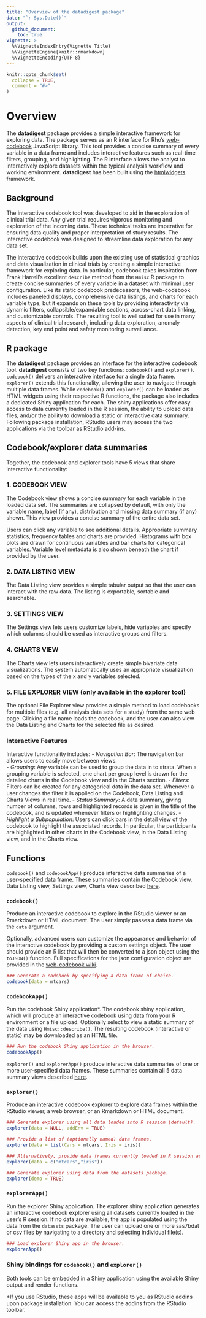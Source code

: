 ---
title: "Overview of the datadigest package"
date: "`r Sys.Date()`"
output:
  github_document:
    toc: true 
vignette: >
  %\VignetteIndexEntry{Vignette Title}
  %\VignetteEngine{knitr::rmarkdown}
  %\VignetteEncoding{UTF-8}
---

```{r setup, include = FALSE}
knitr::opts_chunk$set(
  collapse = TRUE,
  comment = "#>"
)
```

# Overview

The **datadigest** package provides a simple interactive framework for exploring data.  The package serves as an R interface for Rho's [web-codebook](https://github.com/RhoInc/web-codebook) JavaScript library. This tool provides a concise summary of every variable in a data frame and includes interactive features such as real-time filters, grouping, and highlighting. The R interface allows the analyst to interactively explore datasets within the typical analysis workflow and working environment.  **datadigest** has been built using the [htmlwidgets](htmlwidgets.org) framework.

## Background

The interactive codebook tool was developed to aid in the exploration of clinical trial data.  Any given trial requires vigorous monitoring and exploration of the incoming data.  These technical tasks are imperative for ensuring data quality and proper interpretation of study results. The interactive codebook was designed to streamline data exploration for any data set.

The interactive codebook builds upon the existing use of statistical graphics and data visualization in clinical trials by creating a simple interactive framework for exploring data.  In particular, codebook takes inspiration from Frank Harrell's excellent `describe` method from the ```Hmisc``` R package to create concise summaries of every variable in a dataset with minimal user configuration.  Like its static codebook predecessors, the web-codebook includes paneled displays, comprehensive data listings, and charts for each variable type, but it expands on these tools by providing interactivity via dynamic filters, collapsible/expandable sections, across-chart data linking, and customizable controls. The resulting tool is well suited for use in many aspects of clinical trial research, including data exploration, anomaly detection, key end point and safety monitoring surveillance.

## R package
The **datadigest** package provides an interface for the interactive codebook tool.  **datadigest** consists of two key functions: ```codebook()``` and ```explorer()```.  ```codebook()``` delivers an interactive interface for a single data frame. ```explorer()``` extends this functionality, allowing the user to navigate through multiple data frames. While ```codebook()``` and ```explorer()``` can be loaded as HTML widgets using their respective R functions, the package also includes a dedicated Shiny application for each. The shiny applications offer easy access to data currently loaded in the R session, the ability to upload data files, and/or the ability to download a static or interactive data summary. Following package installation, RStudio users may access the two applications via the toolbar as RStudio add-ins.

## Codebook/explorer data summaries
Together, the codebook and explorer tools have 5 views that share interactive functionality:

### 1. CODEBOOK VIEW
The Codebook view shows a concise summary for each variable in the loaded data set. The summaries are
collapsed by default, with only the variable name, label (if any), distribution and missing data summary (if any) shown.
This view provides a concise summary of the entire data set. 

Users can click any variable to see additional details. Appropriate summary statistics, frequency tables and charts are
provided. Histograms with box plots are drawn for continuous variables and bar charts for
categorical variables. Variable level metadata is also shown beneath the chart if provided by the user.

### 2. DATA LISTING VIEW
The Data Listing view provides a simple tabular output so that the user can interact with the raw data. The listing is
exportable, sortable and searchable.  

### 3. SETTINGS VIEW
The Settings view lets users customize labels, hide variables and specify which columns should be used as
interactive groups and filters. 

### 4. CHARTS VIEW
The Charts view lets users interactively create simple bivariate data visualizations. The system automatically uses an
appropriate visualization based on the types of the x and y variables selected.

### 5. FILE EXPLORER VIEW (only available in the explorer tool)
The optional File Explorer view provides a simple method to load codebooks for multiple files (e.g. all analysis data
sets for a study) from the same web page. Clicking a file name loads the codebook, and the user can also view the
Data Listing and Charts for the selected file as desired.

### Interactive Features
Interactive functionality includes:
  - *Navigation Bar*: The navigation bar allows users to easily move between views.  
  - *Grouping*: Any variable can be used to group the data in to strata. When a grouping variable is selected,
one chart per group level is drawn for the detailed charts in the Codebook view and in the Charts section.
  - *Filters*: Filters can be created for any categorical data in the data set. Whenever a user changes the filter it
is applied on the Codebook, Data Listing and Charts Views in real time. 
  - *Status Summary*: A data summary, giving number of columns, rows and highlighted records is given in the
title of the codebook, and is updated whenever filters or highlighting changes.
  - *Highlight a Subpopulation*: Users can click bars in the detail view of the codebook to highlight the
associated records. In particular, the participants are highlighted in other charts in the Codebook view, in the
Data Listing view, and in the Charts view.  


## Functions

```codebook()``` and ```codebookApp()``` produce interactive data summaries of a user-specified data frame.  These summaries contain the Codebook view, Data Listing view, Settings view, Charts view described [here](https://github.com/RhoInc/codebook/wiki/Codebook-Data-Summaries).

### ```codebook()```

Produce an interactive codebook to explore in the RStudio viewer or an Rmarkdown or HTML document.  The user simply passes a data frame via the ```data``` argument.

Optionally, advanced users can customize the appearance and behavior of the interactive codebook by providing a custom settings object. The user should provide an R list that will then be converted to a json object using the ```toJSON()``` function. Full specifications for the json configuration object are provided in the [web-codebook wiki](https://github.com/RhoInc/web-codebook/wiki/Configuration).

```r
### Generate a codebook by specifying a data frame of choice.
codebook(data = mtcars)
```

### ```codebookApp()```

Run the codebook Shiny application*.  The codebook shiny application, which will produce an interactive codebook using data from your R environment or a file upload.  Optionally select to view a static summary of the data using ```Hmisc::describe()```.  The resulting codebook (interactive or static) may be downloaded as an HTML file. 

```r
### Run the codebook Shiny application in the browser.
codebookApp()
```

```explorer()``` and ```explorerApp()``` produce interactive data summaries of one or more user-specified data frames.  These summaries contain all 5 data summary views described [here](https://github.com/RhoInc/codebook/wiki/Codebook-Data-Summaries).

### ```explorer()```

Produce an interactive codebook explorer to explore data frames within the RStudio viewer, a web browser, or an Rmarkdown or HTML document.  
```r
### Generate explorer using all data loaded into R session (default).
explorer(data = NULL, addEnv = TRUE)

### Provide a list of (optionally named) data frames.
explorer(data = list(Cars = mtcars, Iris = iris))

### Alternatively, provide data frames currently loaded in R session as a character vector.
explorer(data = c("mtcars","iris"))

### Generate explorer using data from the datasets package.
explorer(demo = TRUE)
```

### ```explorerApp()```

Run the explorer Shiny application.  The explorer shiny application generates an interactive codebook explorer using all datasets currently loaded in the user's R session.  If no data are available, the app is populated using the data from the ```datasets``` package. The user can upload one or more sas7bdat or csv files by navigating to a directory and selecting individual file(s).

```r
### Load explorer Shiny app in the browser.
explorerApp()
```

### Shiny bindings for ```codebook()``` and ```explorer()```

Both tools can be embedded in a Shiny application using the available Shiny output and render functions. 

*If you use RStudio, these apps will be available to you as RStudio addins upon package installation. You can access the addins from the RStudio toolbar.